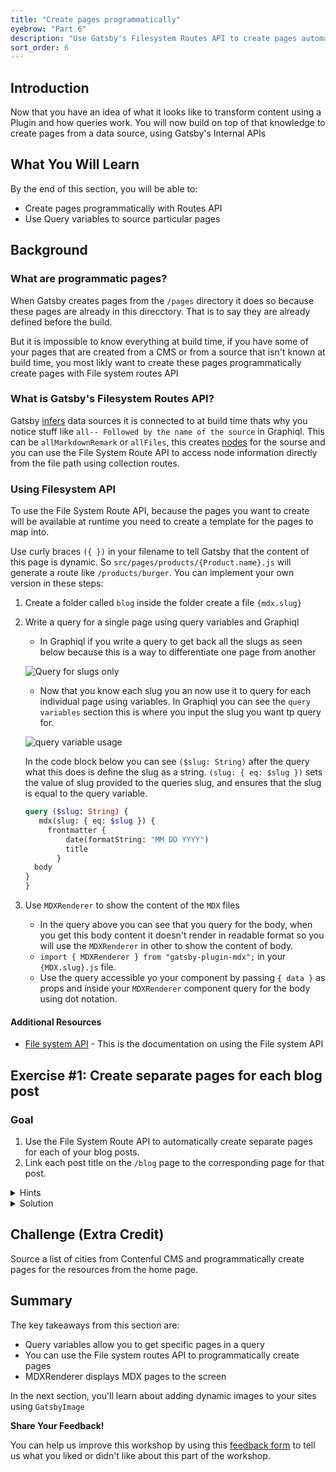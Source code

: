 ```yaml
---
title: "Create pages programmatically"
eyebrow: "Part 6"
description: "Use Gatsby's Filesystem Routes API to create pages automatically at build time."
sort_order: 6
---
```



## Introduction

Now that you have an idea of what it looks like to transform content using a Plugin and how queries work. You will now build on top of that knowledge to create pages from a data source, using Gatsby's Internal APIs 


## What You Will Learn

By the end of this section, you will be able to:

- Create pages programmatically with Routes API
- Use Query variables to source particular pages 

## Background

### What are programmatic pages?

When Gatsby creates pages from the `/pages` directory it does so because these pages are already in this direcctory. That is to say they are already defined before the build.

But it is impossible to know everything at build time, if you have some of your pages that are created from a CMS or from a source that isn't known at build time, you most likly want to create these pages programmatically create pages with File system routes API 

<!-- - Separate sections (labeled by `h3` titles) explaining all the content students will need to be able to complete the exercises. -->

### What is Gatsby's Filesystem Routes API?

Gatsby [infers](https://www.gatsbyjs.com/docs/glossary/#inference) data sources it is connected to at build time thats why you notice stuff like `all-- Followed by the name of the source` in Graphiql. This can be `allMarkdownRemark` or `allFiles`, this creates [nodes](https://www.gatsbyjs.com/docs/glossary#node)
for the sourse and you can use the File System Route API to access node information directly from the file path using collection routes. 

### Using Filesystem API

To use the File System Route API, because the pages you want to create will be available at runtime you need to create a template for the pages to map into. 

Use curly braces `({ })` in your filename to tell Gatsby that the content of this page is dynamic. So `src/pages/products/{Product.name}.js` will generate a route like `/products/burger`. You can implement your own version in these steps:

1. Create a folder called `blog` inside the folder create a file `{mdx.slug}`
2. Write a query for a single page using query variables and Graphiql
    - In Graphiql if you write a query to get back all the slugs as seen below because this is a way to differentiate one page from another
    
    ![Query for slugs only](./Query-for-slugs.png)

    -  Now that you know each slug you an now use it to query for each individual page using variables. In Graphiql you can see the `query variables` section this is where you input the slug you want tp query for.  

    ![query variable usage](./query-variable-usage.png)

    In the code block below you can see `($slug: String)` after the query what this does is define the slug as a string. `(slug: { eq: $slug })` sets the value of slug provided to the queries slug, and ensures that the slug is equal to the query variable.

      ```graphql
      query ($slug: String) {
         mdx(slug: { eq: $slug }) {
           frontmatter {
               date(formatString: "MM DD YYYY")
               title
             }
        body
      }
     } 
     ```

3. Use `MDXRenderer` to show the content of the `MDX` files
    - In the query above you can see that you query for the body, when you get this body content it doesn't render in readable format so you will use the `MDXRenderer` in other to show the content of body.
    - `import { MDXRenderer } from "gatsby-plugin-mdx";` in your `{MDX.slug}.js` file. 
    - Use the query accessible yo your component by passing `{ data }` as props and inside your `MDXRenderer` component query for the body using dot notation.  

#### Additional Resources

- [File system API](https://www.gatsbyjs.com/docs/reference/routing/file-system-route-api/#collection-routes) -  This is the documentation on using the File system API

## Exercise #1: Create separate pages for each blog post

### Goal

1. Use the File System Route API to automatically create separate pages for each of your blog posts.
1. Link each post title on the `/blog` page to the corresponding page for that post.

<details>
  <summary>Hints</summary>

1. Create a new file for your blog post template page under pages directory like so: `pages/blog/{mdx.slug}.js` 
1. Define the new component for your blog post template.
    * Write the query to pull in data for a single post.
    * Move the `<MDXRenderer>` code out of the `/blog` page and into the template page.

</details>

<details>
  <summary>Solution</summary>

You'll learn more if you work through the exercise on your own.

But if you get stuck, here's [one possible solution](https://gist.github.com/Ekwuno/80a1824a41d0f230f4b162b2717572dc).

</details>

## Challenge (Extra Credit)

Source a list of cities from Contenful CMS and programmatically create pages for the resources from the home page. 

## Summary

The key takeaways from this section are:

- Query variables allow you to get specific pages in a query
- You can use the File system routes API to programmatically create pages 
- MDXRenderer displays MDX pages to the screen

In the next section, you'll learn about adding dynamic images to your sites using `GatsbyImage` 

<Calloutbox>

**Share Your Feedback!**

You can help us improve this workshop by using this [feedback form](https://docs.google.com/forms/d/e/1FAIpQLScQSMjKfAaukPiiwvPTpIG3nKEF5pjY0Y_nZX6TGj0L9Tx31w/viewform?usp=pp_url&entry.2075407804=Part+6) to tell us what you liked or didn't like about this part of the workshop.

</Calloutbox>

<PreviousNext
  prevTo="/part-5"
  prevText="Part 5"
  nextTo="/part-7"
  nextText="Part 7"
/>
